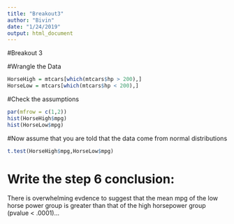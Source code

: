 ```yaml
---
title: "Breakout3"
author: "Bivin"
date: "1/24/2019"
output: html_document
---
```


#Breakout 3

#Wrangle the Data
```r
HorseHigh = mtcars[which(mtcars$hp > 200),]
HorseLow = mtcars[which(mtcars$hp < 200),]
```

#Check the assumptions
```r
par(mfrow = c(1,2))
hist(HorseHigh$mpg)
hist(HorseLow$mpg)
```

#Now assume that you are told that the data come from normal distributions
```r
t.test(HorseHigh$mpg,HorseLow$mpg)
```

# Write the step 6 conclusion:
There is overwhelming evdence to suggest that the mean mpg of the low horse power group is greater than that of the high horsepower group (pvalue < .0001)... 
